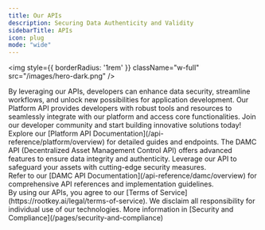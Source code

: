 ```yaml
---
title: Our APIs
description: Securing Data Authenticity and Validity
sidebarTitle: APIs
icon: plug
mode: "wide"
---
```


<img style={{ borderRadius: '1rem' }} className="w-full" src="/images/hero-dark.png" />

<Info>
  By leveraging our APIs, developers can enhance data security, streamline workflows, and unlock new possibilities for application development.
</Info>

<CardGroup cols={2}>
  <Card title="Platform API" icon="layer-group">
    Our Platform API provides developers with robust tools and resources to seamlessly integrate with our platform and access core functionalities. Join our developer community and start building innovative solutions today!
    <br/>
    Explore our [Platform API Documentation](/api-reference/platform/overview) for detailed guides and endpoints.
  </Card>

  <Card title="DAMC API" icon="wind-turbine">
    The DAMC API (Decentralized Asset Management Control API) offers advanced features to ensure data integrity and authenticity. Leverage our API to safeguard your assets with cutting-edge security measures.
    <br/>
    Refer to our [DAMC API Documentation](/api-reference/damc/overview) for comprehensive API references and implementation guidelines.
  </Card>
</CardGroup>

<br/>

<Warning>
  By using our APIs, you agree to our [Terms of Service](https://rootkey.ai/legal/terms-of-service). We disclaim all responsibility for individual use of our technologies. More information in [Security and Compliance](/pages/security-and-compliance)
</Warning>
